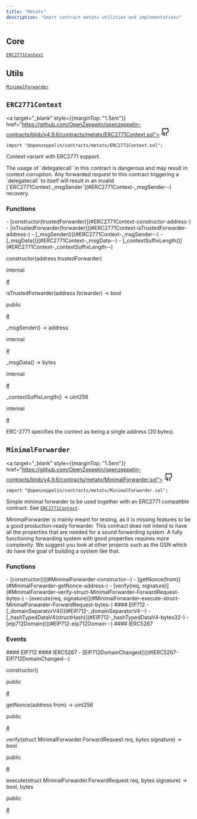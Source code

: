 ```yaml
---
title: "Metatx"
description: "Smart contract metatx utilities and implementations"
---
```


## Core

[`ERC2771Context`](#ERC2771Context)

## Utils

[`MinimalForwarder`](#MinimalForwarder)

<a id="ERC2771Context"></a>

<div style={{marginTop: "4em"}} className="w-full flex flex-row items-center justify-between">

## `ERC2771Context` 

<a target="_blank" style={{marginTop: "1.5em"}} href="https://github.com/OpenZeppelin/openzeppelin-contracts/blob/v4.9.6/contracts/metatx/ERC2771Context.sol">
<svg xmlns="http://www.w3.org/2000/svg" width="24" height="24" viewBox="0 0 24 24" fill="none" stroke="currentColor" stroke-width="2" stroke-linecap="round" stroke-linejoin="round" class="lucide lucide-github-icon lucide-github"><path d="M15 22v-4a4.8 4.8 0 0 0-1-3.5c3 0 6-2 6-5.5.08-1.25-.27-2.48-1-3.5.28-1.15.28-2.35 0-3.5 0 0-1 0-3 1.5-2.64-.5-5.36-.5-8 0C6 2 5 2 5 2c-.3 1.15-.3 2.35 0 3.5A5.403 5.403 0 0 0 4 9c0 3.5 3 5.5 6 5.5-.39.49-.68 1.05-.85 1.65-.17.6-.22 1.23-.15 1.85v4"/><path d="M9 18c-4.51 2-5-2-7-2"/></svg>
</a>

</div>

```solidity
import "@openzeppelin/contracts/metatx/ERC2771Context.sol";
```

Context variant with ERC2771 support.

<Callout type="warn">
The usage of `delegatecall` in this contract is dangerous and may result in context corruption.
</Callout>
Any forwarded request to this contract triggering a `delegatecall` to itself will result in an invalid [`ERC2771Context._msgSender`](#ERC2771Context-_msgSender--)
recovery.

<div className="bg-secondary p-4 rounded-md mb-6">
<h3 style={{ marginTop: "0"}}>Functions</h3>
<div className="font-mono">
- [constructor(trustedForwarder)](#ERC2771Context-constructor-address-)
- [isTrustedForwarder(forwarder)](#ERC2771Context-isTrustedForwarder-address-)
- [_msgSender()](#ERC2771Context-_msgSender--)
- [_msgData()](#ERC2771Context-_msgData--)
- [_contextSuffixLength()](#ERC2771Context-_contextSuffixLength--)
</div>
</div>

<a id="ERC2771Context-constructor-address-"></a>

<div className="border rounded-md mb-4">
<div className="bg-secondary flex w-full justify-between px-4">
<p className="font-bold text-sm font-mono">constructor(address trustedForwarder)</p>
<div className="flex flex-row items-center gap-2">
<p className="font-light text-sm">internal</p>
<a className="peer" data-card href="ERC2771Context-constructor-address-">#</a>
</div>
</div>
<div className="px-4">

</div>
</div>

<a id="ERC2771Context-isTrustedForwarder-address-"></a>

<div className="border rounded-md mb-4">
<div className="bg-secondary flex w-full justify-between px-4">
<p className="font-bold text-sm font-mono">isTrustedForwarder(address forwarder) → bool</p>
<div className="flex flex-row items-center gap-2">
<p className="font-light text-sm">public</p>
<a className="peer" data-card href="ERC2771Context-isTrustedForwarder-address-">#</a>
</div>
</div>
<div className="px-4">

</div>
</div>

<a id="ERC2771Context-_msgSender--"></a>

<div className="border rounded-md mb-4">
<div className="bg-secondary flex w-full justify-between px-4">
<p className="font-bold text-sm font-mono">_msgSender() → address</p>
<div className="flex flex-row items-center gap-2">
<p className="font-light text-sm">internal</p>
<a className="peer" data-card href="ERC2771Context-_msgSender--">#</a>
</div>
</div>
<div className="px-4">

</div>
</div>

<a id="ERC2771Context-_msgData--"></a>

<div className="border rounded-md mb-4">
<div className="bg-secondary flex w-full justify-between px-4">
<p className="font-bold text-sm font-mono">_msgData() → bytes</p>
<div className="flex flex-row items-center gap-2">
<p className="font-light text-sm">internal</p>
<a className="peer" data-card href="ERC2771Context-_msgData--">#</a>
</div>
</div>
<div className="px-4">

</div>
</div>

<a id="ERC2771Context-_contextSuffixLength--"></a>

<div className="border rounded-md mb-4">
<div className="bg-secondary flex w-full justify-between px-4">
<p className="font-bold text-sm font-mono">_contextSuffixLength() → uint256</p>
<div className="flex flex-row items-center gap-2">
<p className="font-light text-sm">internal</p>
<a className="peer" data-card href="ERC2771Context-_contextSuffixLength--">#</a>
</div>
</div>
<div className="px-4">

ERC-2771 specifies the context as being a single address (20 bytes).

</div>
</div>

<a id="MinimalForwarder"></a>

<div style={{marginTop: "4em"}} className="w-full flex flex-row items-center justify-between">

## `MinimalForwarder` 

<a target="_blank" style={{marginTop: "1.5em"}} href="https://github.com/OpenZeppelin/openzeppelin-contracts/blob/v4.9.6/contracts/metatx/MinimalForwarder.sol">
<svg xmlns="http://www.w3.org/2000/svg" width="24" height="24" viewBox="0 0 24 24" fill="none" stroke="currentColor" stroke-width="2" stroke-linecap="round" stroke-linejoin="round" class="lucide lucide-github-icon lucide-github"><path d="M15 22v-4a4.8 4.8 0 0 0-1-3.5c3 0 6-2 6-5.5.08-1.25-.27-2.48-1-3.5.28-1.15.28-2.35 0-3.5 0 0-1 0-3 1.5-2.64-.5-5.36-.5-8 0C6 2 5 2 5 2c-.3 1.15-.3 2.35 0 3.5A5.403 5.403 0 0 0 4 9c0 3.5 3 5.5 6 5.5-.39.49-.68 1.05-.85 1.65-.17.6-.22 1.23-.15 1.85v4"/><path d="M9 18c-4.51 2-5-2-7-2"/></svg>
</a>

</div>

```solidity
import "@openzeppelin/contracts/metatx/MinimalForwarder.sol";
```

Simple minimal forwarder to be used together with an ERC2771 compatible contract. See [`ERC2771Context`](#ERC2771Context).

MinimalForwarder is mainly meant for testing, as it is missing features to be a good production-ready forwarder. This
contract does not intend to have all the properties that are needed for a sound forwarding system. A fully
functioning forwarding system with good properties requires more complexity. We suggest you look at other projects
such as the GSN which do have the goal of building a system like that.

<div className="bg-secondary p-4 rounded-md mb-6">
<h3 style={{ marginTop: "0"}}>Functions</h3>
<div className="font-mono">
- [constructor()](#MinimalForwarder-constructor--)
- [getNonce(from)](#MinimalForwarder-getNonce-address-)
- [verify(req, signature)](#MinimalForwarder-verify-struct-MinimalForwarder-ForwardRequest-bytes-)
- [execute(req, signature)](#MinimalForwarder-execute-struct-MinimalForwarder-ForwardRequest-bytes-)
#### EIP712
- [_domainSeparatorV4()](#EIP712-_domainSeparatorV4--)
- [_hashTypedDataV4(structHash)](#EIP712-_hashTypedDataV4-bytes32-)
- [eip712Domain()](#EIP712-eip712Domain--)
#### IERC5267
</div>
</div>

<div className="bg-secondary p-4 rounded-md mb-6">
<h3 style={{ marginTop: "0"}}>Events</h3>
<div className="font-mono">
#### EIP712
#### IERC5267
- [EIP712DomainChanged()](#IERC5267-EIP712DomainChanged--)
</div>
</div>

<a id="MinimalForwarder-constructor--"></a>

<div className="border rounded-md mb-4">
<div className="bg-secondary flex w-full justify-between px-4">
<p className="font-bold text-sm font-mono">constructor()</p>
<div className="flex flex-row items-center gap-2">
<p className="font-light text-sm">public</p>
<a className="peer" data-card href="MinimalForwarder-constructor--">#</a>
</div>
</div>
<div className="px-4">

</div>
</div>

<a id="MinimalForwarder-getNonce-address-"></a>

<div className="border rounded-md mb-4">
<div className="bg-secondary flex w-full justify-between px-4">
<p className="font-bold text-sm font-mono">getNonce(address from) → uint256</p>
<div className="flex flex-row items-center gap-2">
<p className="font-light text-sm">public</p>
<a className="peer" data-card href="MinimalForwarder-getNonce-address-">#</a>
</div>
</div>
<div className="px-4">

</div>
</div>

<a id="MinimalForwarder-verify-struct-MinimalForwarder-ForwardRequest-bytes-"></a>

<div className="border rounded-md mb-4">
<div className="bg-secondary flex w-full justify-between px-4">
<p className="font-bold text-sm font-mono">verify(struct MinimalForwarder.ForwardRequest req, bytes signature) → bool</p>
<div className="flex flex-row items-center gap-2">
<p className="font-light text-sm">public</p>
<a className="peer" data-card href="MinimalForwarder-verify-struct-MinimalForwarder-ForwardRequest-bytes-">#</a>
</div>
</div>
<div className="px-4">

</div>
</div>

<a id="MinimalForwarder-execute-struct-MinimalForwarder-ForwardRequest-bytes-"></a>

<div className="border rounded-md mb-4">
<div className="bg-secondary flex w-full justify-between px-4">
<p className="font-bold text-sm font-mono">execute(struct MinimalForwarder.ForwardRequest req, bytes signature) → bool, bytes</p>
<div className="flex flex-row items-center gap-2">
<p className="font-light text-sm">public</p>
<a className="peer" data-card href="MinimalForwarder-execute-struct-MinimalForwarder-ForwardRequest-bytes-">#</a>
</div>
</div>
<div className="px-4">

</div>
</div>

